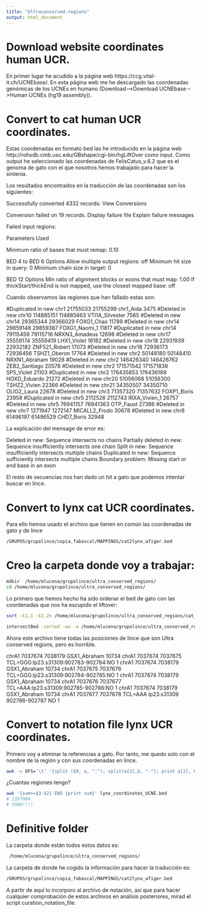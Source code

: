 ```yaml
---
title: "Ultraconserved-regions"
output: html_document
---
```


# Download website coordinates human UCR.


En primer lugar he acudido a la página web https://ccg.vital-it.ch/UCNEbase/.
En esta página web me he descargado las coordenadas genómicas de los UCNEs en humano (Download-->Download UCNEbase -->Human UCNEs (hg19 assembly)). 


# Convert to cat human UCR coordinates.

Estas coordenadas en formato bed las he introducido en la página web http://rohsdb.cmb.usc.edu/GBshape/cgi-bin/hgLiftOver como input. Como output he seleccionado las coordenadas de FelisCatus_v.6.2 que es el genoma de gato con el que nosotros hemos trabajado para hacer la sintenia. 

Los resultados encontrados en la traducción de las coordenadas son los siguientes:

Successfully converted 4332 records: View Conversions

Conversion failed on 19 records.    Display failure file    Explain failure messages

Failed input regions:

Parameters Used
 	
Minimum ratio of bases that must remap:	0.10
 
BED 4 to BED 6 Options
Allow multiple output regions:	off
  Minimum hit size in query:	0
  Minimum chain size in target:	0
 
BED 12 Options
Min ratio of alignment blocks or exons that must map:	1.00
If thickStart/thickEnd is not mapped, use the closest mapped base:	off


Cuando observamos las regiones que han fallado estas son:

#Duplicated in new
chr1	21755033	21755299	chr1_Aida	3475
#Deleted in new
chr10	114885151	114885863	VTI1A_Silvester	7565
#Deleted in new
chr14	29365344	29366029	FOXG1_Chao	11789
#Deleted in new
chr14	29859148	29859387	FOXG1_Naomi_1	11817
#Duplicated in new
chr14	79115459	79115716	NRXN3_Amadeus	12698
#Deleted in new
chr17	35559174	35559419	LHX1_Violet	16182
#Deleted in new
chr18	22931939	22932182	ZNF521_Robert	17073
#Deleted in new
chr18	72936173	72936456	TSHZ1_Oberon	17764
#Deleted in new
chr2	50148180	50148410	NRXN1_Abraham	19028
#Deleted in new
chr2	146426340	146426762	ZEB2_Santiago	20578
#Deleted in new
chr2	171571542	171571838	SP5_Violet	21103
#Duplicated in new
chr2	176435853	176436189	HOXD_Eduardo	21272
#Deleted in new
chr20	51056068	51056300	TSHZ2_Vivien	22366
#Deleted in new
chr21	34350507	34350710	OLIG2_Laura	22678
#Deleted in new
chr3	71357320	71357632	FOXP1_Boris	23958
#Duplicated in new
chr5	2112526	2112743	IRXA_Vivien_1	26757
#Deleted in new
chr5	76941157	76941363	OTP_Faust	27386
#Deleted in new
chr7	1271947	1272147	MICALL2_Frodo	30678
#Deleted in new
chr8	61496197	61496529	CHD7_Boris	32948


La explicación del mensage de error es:

Deleted in new:
    Sequence intersects no chains
Partially deleted in new:
    Sequence insufficiently intersects one chain
Split in new:
    Sequence insufficiently intersects multiple chains
Duplicated in new:
    Sequence sufficiently intersects multiple chains
Boundary problem:
    Missing start or end base in an exon
    
El resto de secuencias nos han dado un hit a gato que podemos intentar buscar en lince. 

# Convert to lynx cat UCR coordinates.
  
Para ello hemos usado el archivo que tienen en común las coordenadas de gato y de lince

```bash
/GRUPOS/grupolince/copia_fabascal/MAPPINGS/cat2lynx_wTiger.bed
```
  
# Creo la carpeta donde voy a trabajar:

```bash
mdkir  /home/mlucena/grupolince/ultra_conserved_regions/
cd /home/mlucena/grupolince/ultra_conserved_regions/
```

  
Lo primero que hemos hecho ha sido ordenar el bed de gato con las coordenadas que nos ha escupido el liftover:

```bash
sort -k1,1 -k2,2n /home/mlucena/grupolince/ultra_conserved_regions/cat_conversion_UCNE_coord_from_hg19.txt > /home/mlucena/grupolince/ultra_conserved_regions/cat_conversion_UCNE_coord_from_hg19_sorted.bed

intersectBed -sorted -wo -a /home/mlucena/grupolince/ultra_conserved_regions/cat_conversion_UCNE_coord_from_hg19_sorted.bed -b /GRUPOS/grupolince/copia_fabascal/MAPPINGS/cat2lynx_wTiger.bed > /home/mlucena/grupolince/ultra_conserved_regions/lynx_coordinates_cat_conversion_UCNE_coord_from_hg19_sorted.bed

```

Ahora este archivo tiene todas las posiciones de lince que son Ultra conserved regions, pero es horrible.

chrA1	7037674	7038179	GSX1_Abraham	10734	chrA1	7037674	7037675	TCL=GGG:lp23.s31309:902783-902784:NO	1
chrA1	7037674	7038179	GSX1_Abraham	10734	chrA1	7037675	7037676	TCL=GGG:lp23.s31309:902784-902785:NO	1
chrA1	7037674	7038179	GSX1_Abraham	10734	chrA1	7037676	7037677	TCL=AAA:lp23.s31309:902785-902786:NO	1
chrA1	7037674	7038179	GSX1_Abraham	10734	chrA1	7037677	7037678	TCL=AAA lp23.s31309 902786-902787 NO	1


# Convert to notation file lynx UCR coordinates.

Primero voy a eliminar la referencias a gato. Por tanto, me quedo solo con el nombre de la región y con sus coordenadas en lince. 

```bash

awk -v OFS='\t' '{split ($9, a, ":"); split(a[3],b, "-"); print a[2], b[1], b[2], $4 }' lynx_coordinates_cat_conversion_UCNE_coord_from_hg19_sorted.bed | sort -k1,1 -k2,2n | bedtools merge -i stdin -c 4 -o distinct -delim ";" > lynx_coordinates_UCNE.bed

```

¿Cuantas regiones tengo?


```bash
awk '{sum+=$3-$2} END {print sum}' lynx_coordinates_UCNE.bed 
# 1357904
# YUHU!!!!
```

# Definitive folder

La carpeta donde están todos estos datos es:
```bash
 /home/mlucena/grupolince/ultra_conserved_regions/
```

La carpeta de donde he cogido la información para hacer la traducción es:
```bash
/GRUPOS/grupolince/copia_fabascal/MAPPINGS/cat2lynx_wTiger.bed
```


A partir de aquí lo incorporo al archivo de notación, así que para hacer cualquier comprobación de estos archivos en análisis posteriores, mirad el script curation_notation_file. 




















